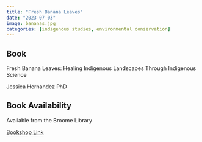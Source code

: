 ```yaml
---
title: "Fresh Banana Leaves"
date: "2023-07-03"
image: bananas.jpg
categories: [indigenous studies, environmental conservation]
---
```


::: {.callout-tip icon="false"}
## Book

Fresh Banana Leaves: Healing Indigenous Landscapes Through Indigenous Science

Jessica Hernandez PhD
:::

::: {.callout-note icon="false"}
## Book Availability

Available from the Broome Library

[Bookshop Link](https://bookshop.org/p/books/fresh-banana-leaves-healing-indigenous-landscapes-through-indigenous-science-jessica-hernandez/16859402?ean=9781623176051&next=t)
:::